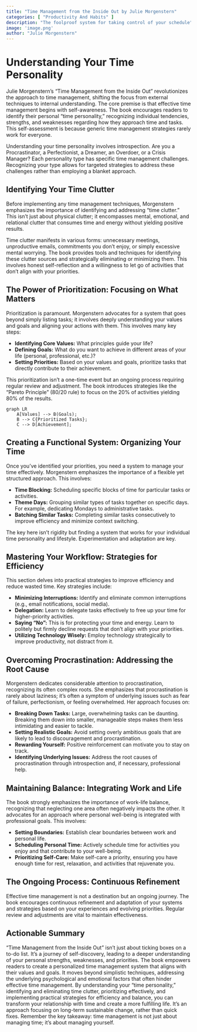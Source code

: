 ```yaml
---
title: "Time Management from the Inside Out by Julie Morgenstern"
categories: [ "Productivity And Habits" ]
description: "The foolproof system for taking control of your schedule"
image: 'image.png'
author: "Julie Morgenstern"
---
```

# Understanding Your Time Personality

Julie Morgenstern's "Time Management from the Inside Out" revolutionizes the approach to time management, shifting the focus from external techniques to internal understanding.  The core premise is that effective time management begins with self-awareness.  The book encourages readers to identify their personal "time personality," recognizing individual tendencies, strengths, and weaknesses regarding how they approach time and tasks. This self-assessment is because generic time management strategies rarely work for everyone.

Understanding your time personality involves introspection.  Are you a Procrastinator, a Perfectionist, a Dreamer, an Overdoer, or a Crisis Manager?  Each personality type has specific time management challenges.  Recognizing your type allows for targeted strategies to address these challenges rather than employing a blanket approach.

## Identifying Your Time Clutter

Before implementing any time management techniques, Morgenstern emphasizes the importance of identifying and addressing "time clutter."  This isn't just about physical clutter; it encompasses mental, emotional, and relational clutter that consumes time and energy without yielding positive results.

Time clutter manifests in various forms:  unnecessary meetings, unproductive emails, commitments you don't enjoy, or simply excessive mental worrying. The book provides tools and techniques for identifying these clutter sources and strategically eliminating or minimizing them. This involves honest self-reflection and a willingness to let go of activities that don't align with your priorities.

##  The Power of Prioritization:  Focusing on What Matters

Prioritization is paramount. Morgenstern advocates for a system that goes beyond simply listing tasks; it involves deeply understanding your values and goals and aligning your actions with them.  This involves many key steps:

* **Identifying Core Values:** What principles guide your life?
* **Defining Goals:** What do you want to achieve in different areas of your life (personal, professional, etc.)?
* **Setting Priorities:**  Based on your values and goals, prioritize tasks that directly contribute to their achievement.

This prioritization isn't a one-time event but an ongoing process requiring regular review and adjustment.  The book introduces strategies like the "Pareto Principle" (80/20 rule) to focus on the 20% of activities yielding 80% of the results.

```mermaid
graph LR
    A[Values] --> B(Goals);
    B --> C{Prioritized Tasks};
    C --> D[Achievement];
```

##  Creating a Functional System:  Organizing Your Time

Once you've identified your priorities, you need a system to manage your time effectively. Morgenstern emphasizes the importance of a flexible yet structured approach.  This involves:

* **Time Blocking:**  Scheduling specific blocks of time for particular tasks or activities.
* **Theme Days:**  Grouping similar types of tasks together on specific days.  For example, dedicating Mondays to administrative tasks.
* **Batching Similar Tasks:**  Completing similar tasks consecutively to improve efficiency and minimize context switching.

The key here isn't rigidity but finding a system that works for your individual time personality and lifestyle.  Experimentation and adaptation are key.


## Mastering Your Workflow:  Strategies for Efficiency

This section delves into practical strategies to improve efficiency and reduce wasted time. Key strategies include:

* **Minimizing Interruptions:**  Identify and eliminate common interruptions (e.g., email notifications, social media).
* **Delegation:**  Learn to delegate tasks effectively to free up your time for higher-priority activities.
* **Saying "No":** This is for protecting your time and energy. Learn to politely but firmly decline requests that don't align with your priorities.
* **Utilizing Technology Wisely:** Employ technology strategically to improve productivity, not distract from it.


##  Overcoming Procrastination:  Addressing the Root Cause

Morgenstern dedicates considerable attention to procrastination, recognizing its often complex roots. She emphasizes that procrastination is rarely about laziness; it's often a symptom of underlying issues such as fear of failure, perfectionism, or feeling overwhelmed.  Her approach focuses on:

* **Breaking Down Tasks:**  Large, overwhelming tasks can be daunting.  Breaking them down into smaller, manageable steps makes them less intimidating and easier to tackle.
* **Setting Realistic Goals:**  Avoid setting overly ambitious goals that are likely to lead to discouragement and procrastination.
* **Rewarding Yourself:**  Positive reinforcement can motivate you to stay on track.
* **Identifying Underlying Issues:**  Address the root causes of procrastination through introspection and, if necessary, professional help.

##  Maintaining Balance:  Integrating Work and Life

The book strongly emphasizes the importance of work-life balance, recognizing that neglecting one area often negatively impacts the other. It advocates for an approach where personal well-being is integrated with professional goals.  This involves:

* **Setting Boundaries:**  Establish clear boundaries between work and personal life.
* **Scheduling Personal Time:**  Actively schedule time for activities you enjoy and that contribute to your well-being.
* **Prioritizing Self-Care:**  Make self-care a priority, ensuring you have enough time for rest, relaxation, and activities that rejuvenate you.

##  The Ongoing Process:  Continuous Refinement

Effective time management is not a destination but an ongoing journey.  The book encourages continuous refinement and adaptation of your systems and strategies based on your experiences and evolving priorities.  Regular review and adjustments are vital to maintain effectiveness.


## Actionable Summary

"Time Management from the Inside Out" isn't just about ticking boxes on a to-do list. It's a journey of self-discovery, leading to a deeper understanding of your personal strengths, weaknesses, and priorities. The book empowers readers to create a personalized time management system that aligns with their values and goals.  It moves beyond simplistic techniques, addressing the underlying psychological and emotional factors that often hinder effective time management.  By understanding your "time personality," identifying and eliminating time clutter, prioritizing effectively, and implementing practical strategies for efficiency and balance, you can transform your relationship with time and create a more fulfilling life.  It's an approach focusing on long-term sustainable change, rather than quick fixes. Remember the key takeaway:  time management is not just about managing time; it's about managing yourself.

